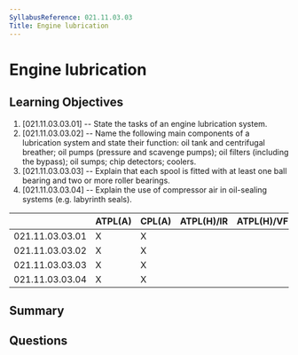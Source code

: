 ```yaml
---
SyllabusReference: 021.11.03.03
Title: Engine lubrication
---
```


# Engine lubrication

## Learning Objectives

1. [021.11.03.03.01] -- State the tasks of an engine lubrication system.
2. [021.11.03.03.02] -- Name the following main components of a lubrication
   system and state their function: oil tank and centrifugal breather; oil pumps
   (pressure and scavenge pumps); oil filters (including the bypass); oil sumps;
   chip detectors; coolers.
3. [021.11.03.03.03] -- Explain that each spool is fitted with at least one ball
   bearing and two or more roller bearings.
4. [021.11.03.03.04] -- Explain the use of compressor air in oil-sealing systems
   (e.g. labyrinth seals).

|                 | ATPL(A) | CPL(A) | ATPL(H)/IR | ATPL(H)/VFR | CPL(H) | IR  | CBIR(A) |
| --------------- | ------- | ------ | ---------- | ----------- | ------ | --- | ------- |
| 021.11.03.03.01 | X       | X      |            |             |        |     |         |
| 021.11.03.03.02 | X       | X      |            |             |        |     |         |
| 021.11.03.03.03 | X       | X      |            |             |        |     |         |
| 021.11.03.03.04 | X       | X      |            |             |        |     |         |

## Summary

## Questions
